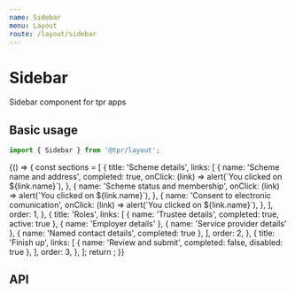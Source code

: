 ```yaml
---
name: Sidebar
menu: Layout
route: /layout/sidebar
---
```



# Sidebar

Sidebar component for tpr apps

## Basic usage

```js
import { Sidebar } from '@tpr/layout';
```

<Playground>
	{() => {
		const sections = [
			{
				title: 'Scheme details',
				links: [
					{
						name: 'Scheme name and address',
						completed: true,
						onClick: (link) => alert(`You clicked on ${link.name}`),
					},
					{
						name: 'Scheme status and membership',
						onClick: (link) => alert(`You clicked on ${link.name}`),
					},
					{
						name: 'Consent to electronic comunication',
						onClick: (link) => alert(`You clicked on ${link.name}`),
					},
				],
				order: 1,
			},
			{
				title: 'Roles',
				links: [
					{ name: 'Trustee details', completed: true, active: true },
					{ name: 'Employer details' },
					{ name: 'Service provider details' },
					{ name: 'Named contact details', completed: true },
				],
				order: 2,
			},
			{
				title: 'Finish up',
				links: [
					{ name: 'Review and submit', completed: false, disabled: true },
				],
				order: 3,
			},
		];
		return <Sidebar title="Scheme return home" sections={sections} />;
	}}
</Playground>

## API

<Props of={Sidebar} />
